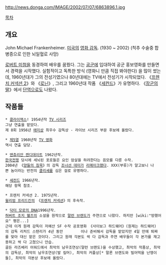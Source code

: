 http://news.donga.com/IMAGE/2002/07/07/6863896.1.jpg

[[목차]]
== 개요 ==
John Michael Frankenheimer. [[미국]]의 [[영화 감독]]. (1930 ~ 2002) (척추 수술중 합병증으로 인한 뇌일혈로 사망)

[[로버트 미첨]]을 동경하여 배우를 꿈꿨다. 그는 [[공군]]에 입대하여 공군 홍보영화를 만들면서 경력을 시작했다. 실험적이고 독특한 방식 (영화니 만큼 직접 봐야한다) 을 많이 썼는데, 1960년대가 그의 전성기였으나 80년대에는 TV에서 전성기가 시작되었다. 《[[프렌치 커넥션 2]]》와 《[[로닌]]》, 그리고 1960년대 작품 《[[세컨드]]》가 유명하다. 《[[장군의 딸]]》에서 [[단역]]으로도 나왔다.

== 작품들 ==
 * [[클라이맥스]]! 1954년작 [[TV 시리즈]]
 그냥 연출을 맡았다. 
 제 8회 1956년 [[에미]]상 최우수 감독상 - 라이브 시리즈 부문 후보에 올랐다. 

 * [[제5열]] 1960년작 [[TV 영화]]
 역시 연출 담당.

 * [[맨츄리안 켄디데이트]] 1962년작.
 [[한국전쟁]] 당시에 세뇌된 포로들은 요인 암살을 하려한다는 음모를 다룬 수작. 
 2004년 《[[양들의 침묵]]》의 감독 [[조너선 데미]]가 [[리메이크]]했다. XXX(부류)가 알고보니 나쁜 놈이라는 반전의 [[클리셰]]를 심은 걸로 유명하다.

 * [[세컨드]] 1966년작.
 해당 항목 참조.

 * 프렌치 커넥션 2. 1975년작.
 [[윌리엄 프리드킨]]의 《[[프렌치 커넥션]]》의 후속작.

 * [[닥터 모로의 DNA]]1996년작.
 [[허버트 조지 웰즈]]의 소설을 원작으로 [[말런 브랜도]]가 주연으로 나왔다. 하지만 [wiki:"망했어요" 평은...] 
 근데 이게 원래 감독이 저예산 SF 수작 공포영화 《사이보그 하드웨어》(원제는 하드웨어)의 감독 리처드 스탠리가 4년 동안        이나 준비해서 감독을 맡았지만 4일 만에 퇴짜를 맞아 대신 맡은 것이다. 그리고 원래 각본도 싹 다 감독과 주연 배우들이 각 본가를 재고용하고 싹 다 고쳤으니 안습.
 골든 라즈베리 어워드에서 최악의 남우조연상(말런 브랜도)을 수상했고, 최악의 작품상, 최악의 감독상, 최악의 남우조연상(발 킬머), 최악의 커플상[* 말론 브랜도와 빌어먹을 난쟁이들], 최악의 각본상 후보에 올랐다. 
